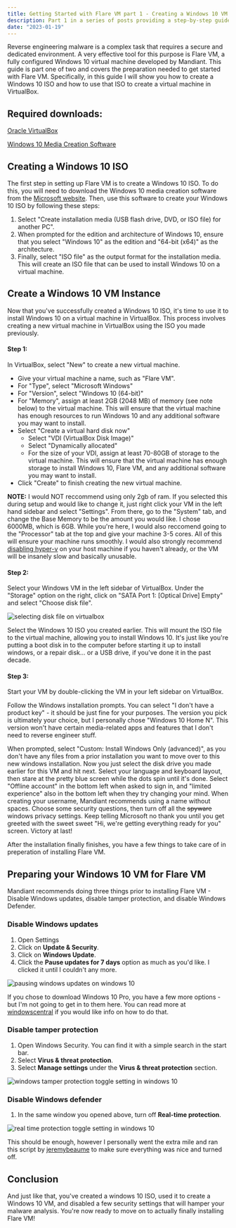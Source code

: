 ```yaml
---
title: Getting Started with Flare VM part 1 - Creating a Windows 10 VM
description: Part 1 in a series of posts providing a step-by-step guide on how to set up Flare VM, a fully configured Windows 10 virtual machine developed by Mandiant, for malware analysis. This post in particular covers the steps needed to create a Windows 10 ISO using the Windows 10 Media Creation Software, and using that ISO to create a Windows 10 virtual machine in VirtualBox.
date: "2023-01-19"
---
```


Reverse engineering malware is a complex task that requires a secure and dedicated environment. A very effective tool for this purpose is Flare VM, a fully configured Windows 10 virtual machine developed by Mandiant. This guide is part one of two and covers the preparation needed to get started with Flare VM. Specifically, in this guide I will show you how to create a Windows 10 ISO and how to use that ISO to create a virtual machine in VirtualBox.

## Required downloads:

[Oracle VirtualBox](https://www.virtualbox.org/wiki/Downloads)

[Windows 10 Media Creation Software](https://www.microsoft.com/en-us/software-download/windows10)

## Creating a Windows 10 ISO

The first step in setting up Flare VM is to create a Windows 10 ISO. To do this, you will need to download the Windows 10 media creation software from the [Microsoft website](https://www.microsoft.com/en-us/software-download/windows10). Then, use this software to create your Windows 10 ISO by following these steps:

1. Select "Create installation media (USB flash drive, DVD, or ISO file) for another PC".
2. When prompted for the edition and architecture of Windows 10, ensure that you select "Windows 10" as the edition and "64-bit (x64)" as the architecture.
3. Finally, select "ISO file" as the output format for the installation media. This will create an ISO file that can be used to install Windows 10 on a virtual machine.

## Create a Windows 10 VM Instance

Now that you've successfully created a Windows 10 ISO, it's time to use it to install Windows 10 on a virtual machine in VirtualBox. This process involves creating a new virtual machine in VirtualBox using the ISO you made previously.

#### Step 1:

In VirtualBox, select "New" to create a new virtual machine.

- Give your virtual machine a name, such as "Flare VM".
- For "Type", select "Microsoft Windows"
- For "Version", select "Windows 10 (64-bit)"
- For "Memory", assign at least 2GB (2048 MB) of memory (see note below) to the virtual machine. This will ensure that the virtual machine has enough resources to run Windows 10 and any additional software you may want to install.
- Select "Create a virtual hard disk now"
  - Select "VDI (VirtualBox Disk Image)"
  - Select "Dynamically allocated"
  - For the size of your VDI, assign at least 70-80GB of storage to the virtual machine. This will ensure that the virtual machine has enough storage to install Windows 10, Flare VM, and any additional software you may want to install.
- Click "Create" to finish creating the new virtual machine.

**NOTE:** I would NOT reccommend using only 2gb of ram. If you selected this during setup and would like to change it, just right click your VM in the left hand sidebar and select "Settings". From there, go to the "System" tab, and change the Base Memory to be the amount you would like. I chose 6000MB, which is 6GB. While you're here, I would also reccomend going to the "Processor" tab at the top and give your machine 3-5 cores. All of this will ensure your machine runs smoothly. I would also strongly recommend [disabling hyper-v](https://www.wintips.org/fix-virtualbox-running-very-slow-in-windows-10-11/) on your host machine if you haven't already, or the VM will be insanely slow and basically unusable.

#### Step 2:

Select your Windows VM in the left sidebar of VirtualBox. Under the "Storage" option on the right, click on "SATA Port 1: [Optical Drive] Empty" and select "Choose disk file".

![selecting disk file on virtualbox](/images/flare-vm-part-1/selecting-disk-image-in-virtualbox.png)

Select the Windows 10 ISO you created earlier. This will mount the ISO file to the virtual machine, allowing you to install Windows 10. It's just like you're putting a boot disk in to the computer before starting it up to install windows, or a repair disk... or a USB drive, if you've done it in the past decade.

#### Step 3:

Start your VM by double-clicking the VM in your left sidebar on VirtualBox.

Follow the Windows installation prompts. You can select "I don't have a product key" - it should be just fine for your purposes. The version you pick is ultimately your choice, but I personally chose "Windows 10 Home N". This version won't have certain media-related apps and features that I don't need to reverse engineer stuff.

When prompted, select "Custom: Install Windows Only (advanced)", as you don't have any files from a prior installation you want to move over to this new windows installation. Now you just select the disk drive you made earlier for this VM and hit next. Select your language and keyboard layout, then stare at the pretty blue screen while the dots spin until it's done. Select "Offline account" in the bottom left when asked to sign in, and "limited experience" also in the bottom left when they try changing your mind. When creating your username, Mandiant recommends using a name without spaces. Choose some security questions, then turn off all the ~~spyware~~ windows privacy settings. Keep telling Microsoft no thank you until you get greeted with the sweet sweet "Hi, we're getting everything ready for you" screen. Victory at last!

After the installation finally finishes, you have a few things to take care of in preperation of installing Flare VM.

## Preparing your Windows 10 VM for Flare VM

Mandiant recommends doing three things prior to installing Flare VM - Disable Windows updates, disable tamper protection, and disable Windows Defender.

### Disable Windows updates

1. Open Settings
2. Click on **Update & Security**.
3. Click on **Windows Update**.
4. Click the **Pause updates for 7 days** option as much as you'd like. I clicked it until I couldn't any more.

![pausing windows updates on windows 10](/images/flare-vm-part-1/pausing-windows-updates.png)

If you chose to download Windows 10 Pro, you have a few more options - but I'm not going to get in to them here. You can read more at [windowscentral](https://www.windowscentral.com/how-stop-updates-installing-automatically-windows-10) if you would like info on how to do that.

### Disable tamper protection

1. Open Windows Security. You can find it with a simple search in the start bar.
2. Select **Virus & threat protection**.
3. Select **Manage settings** under the **Virus & threat protection** section.

![windows tamper protection toggle setting in windows 10](/images/flare-vm-part-1/windows-tamper-protection-toggle.png)

### Disable Windows defender

1. In the same window you opened above, turn off **Real-time protection**.

![real time protection toggle setting in windows 10](/images/flare-vm-part-1/real-time-protection-toggle.png)

This should be enough, however I personally went the extra mile and ran this script by [jeremybeaume](https://github.com/jeremybeaume/tools/blob/master/disable-defender.ps1) to make sure everything was nice and turned off.

## Conclusion

And just like that, you've created a windows 10 ISO, used it to create a Windows 10 VM, and disabled a few security settings that will hamper your malware analysis. You're now ready to move on to actually finally installing Flare VM!
